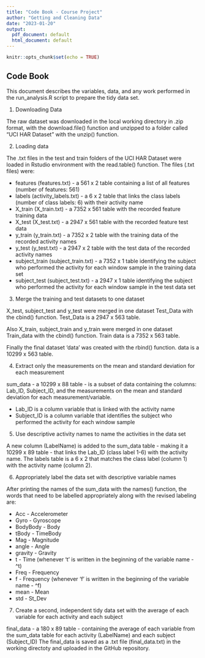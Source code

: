 ---
title: "Code Book - Course Project"
author: "Getting and Cleaning Data"
date: "2023-01-20"
output:
  pdf_document: default
  html_document: default
---

```{r setup, include=FALSE}
knitr::opts_chunk$set(echo = TRUE)
```

## Code Book

This document describes the variables, data, and any work performed in the run_analysis.R script to prepare the tidy data set.

1.  Downloading Data

The raw dataset was downloaded in the local working directory in .zip format, with the download.file() function and unzipped to a folder called "UCI HAR Dataset" with the unzip() function.

2.  Loading data

The .txt files in the test and train folders of the UCI HAR Dataset were loaded in Rstudio environment with the read.table() function. The files (.txt files) were:

-   features (features.txt) - a 561 x 2 table containing a list of all features (number of features: 561)
-   labels (activity_labels.txt) - a 6 x 2 table that links the class labels (number of class labels: 6) with their activity name
-   X_train (X_train.txt) - a 7352 x 561 table with the recorded feature training data
-   X_test (X_test.txt) - a 2947 x 561 table with the recorded feature test data
-   y_train (y_train.txt) - a 7352 x 2 table with the training data of the recorded activity names
-   y_test (y_test.txt) - a 2947 x 2 table with the test data of the recorded activity names
-   subject_train (subject_train.txt) - a 7352 x 1 table identifying the subject who performed the activity for each window sample in the training data set
-   subject_test (subject_test.txt) - a 2947 x 1 table identifying the subject who performed the activity for each window sample in the test data set

3.  Merge the training and test datasets to one dataset

X_test, subject_test and y_test were merged in one dataset Test_Data with the cbind() function. Test_Data is a 2947 x 563 table.

Also X_train, subject_train and y_train were merged in one dataset Train_data with the cbind() function. Train data is a 7352 x 563 table.

Finally the final dataset 'data' was created with the rbind() function. data is a 10299 x 563 table.

4.  Extract only the measurements on the mean and standard deviation for each measurement

sum_data - a 10299 x 88 table - is a subset of data containing the columns: Lab_ID, Subject_ID, and the measurements on the mean and standard deviation for each measurement/variable.

-   Lab_ID is a column variable that is linked with the activity name
-   Subject_ID is a column variable that identifies the subject who performed the activity for each window sample

5.  Use descriptive activity names to name the activities in the data set

A new column (LabelName) is added to the sum_data table - making it a 10299 x 89 table - that links the Lab_ID (class label 1-6) with the activity name. The labels table is a 6 x 2 that matches the class label (column 1) with the activity name (column 2).

6.  Appropriately label the data set with descriptive variable names

After printing the names of the sum_data with the names() function, the words that need to be labelled appropriately along with the revised labeling are:

-   Acc - Accelerometer
-   Gyro - Gyroscope
-   BodyBody - Body
-   tBody - TimeBody
-   Mag - Magnitude
-   angle - Angle
-   gravity - Gravity
-   t - Time (whenever 't' is written in the beginning of the variable name - \^t)
-   Freq - Frequency
-   f - Frequency (whenever 'f' is written in the beginning of the variable name - \^f)
-   mean - Mean
-   std - St_Dev

7.  Create a second, independent tidy data set with the average of each variable for each activity and each subject

final_data - a 180 x 89 table - containing the average of each variable from the sum_data table for each activity (LabelName) and each subject (Subject_ID) The final_data is saved as a .txt file (final_data.txt) in the working directoty and uploaded in the GitHub repository.
